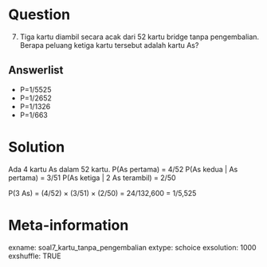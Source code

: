 Question
========
(7) Tiga kartu diambil secara acak dari 52 kartu bridge tanpa pengembalian. Berapa peluang ketiga kartu tersebut adalah kartu As?

Answerlist
----------
* P=1/5525
* P=1/2652
* P=1/1326
* P=1/663

Solution
========
Ada 4 kartu As dalam 52 kartu.
P(As pertama) = 4/52
P(As kedua | As pertama) = 3/51
P(As ketiga | 2 As terambil) = 2/50

P(3 As) = (4/52) × (3/51) × (2/50) = 24/132,600 = 1/5,525

Meta-information
================
exname: soal7_kartu_tanpa_pengembalian
extype: schoice
exsolution: 1000
exshuffle: TRUE
